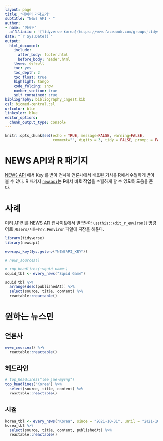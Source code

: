```yaml
---
layout: page
title: "데이터 가져오기"
subtitle: "News API - "
author:
- name: "이광춘"
  affiliation: "[Tidyverse Korea](https://www.facebook.com/groups/tidyverse/)"
date: "`r Sys.Date()`"
output:
  html_document: 
    include:
      after_body: footer.html
      before_body: header.html
    theme: default
    toc: yes
    toc_depth: 2
    toc_float: true
    highlight: tango
    code_folding: show
    number_section: true
    self_contained: true
bibliography: bibliography_ingest.bib
csl: biomed-central.csl
urlcolor: blue
linkcolor: blue
editor_options: 
  chunk_output_type: console
---
```


```r
knitr::opts_chunk$set(echo = TRUE, message=FALSE, warning=FALSE,
                      comment="", digits = 3, tidy = FALSE, prompt = FALSE, fig.align = 'center')

```

# NEWS API와 R 패기지 {#about-news-api}

[NEWS API](https://newsapi.org/) 에서 Key 를 받아 전세계 언론사에서 배포된 기사를 R에서 수월하게 받아 볼 수 있다. R 패키지 [`newsapi`](https://github.com/news-r/newsapi)는 R에서 바로 작업을 수월하게 할 수 있도록 도움을 준다.

# 사례 {#newsapi-example}

미리 API키를 [NEWS API](https://newsapi.org/) 웹사이트에서 발급받아 `usethis::edit_r_environ()` 명령어로 `/Users/사용자명/.Renviron` 파일에 저장을 해둔다.


```r
library(tidyverse)
library(newsapi)

newsapi_key(Sys.getenv("NEWSAPI_KEY"))

# news_sources()

# top_headlines("Squid Game")
squid_tbl <- every_news("Squid Game")

squid_tbl %>% 
  arrange(desc(publishedAt)) %>% 
  select(source, title, content) %>% 
  reactable::reactable()

```

# 원하는 뉴스만 {#all-we-want}

## 언론사 {#journal-company}

```r
news_sources() %>% 
  reactable::reactable()
```

## 헤드라인 {#headline}

```r
# top_headlines("lee jae-myung")
top_headlines("Korea") %>% 
  select(source, title, content) %>% 
  reactable::reactable()
```


## 시점 {#timeline}

```r
korea_tbl <- every_news("Korea", since = "2021-10-01", until = "2021-10-31")
korea_tbl %>% 
  select(source, title, content, publishedAt) %>% 
  reactable::reactable()

```

